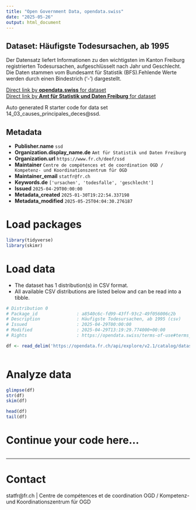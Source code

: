 ```yaml
---
title: "Open Government Data, opendata.swiss"
date: "2025-05-26"
output: html_document
---
```


## Dataset: Häufigste Todesursachen, ab 1995

Der Datensatz liefert Informationen zu den wichtigsten im Kanton Freiburg registrierten Todesursachen, aufgeschlüsselt nach Jahr und Geschlecht. Die Daten stammen vom Bundesamt für Statistik (BFS).Fehlende Werte werden durch einen Bindestrich ('-') dargestellt.

[Direct link by **opendata.swiss** for dataset](https://opendata.swiss/de/dataset/haufigste-todesursachen-ab-1995)<br>
[Direct link by **Amt für Statistik und Daten Freiburg** for dataset](https://opendata.fr.ch/explore/dataset/14_03_causes_principales_deces/)

Auto generated R starter code for data set 14_03_causes_principales_deces@ssd.

## Metadata

- **Publisher.name** `ssd`
- **Organization.display_name.de** `Amt für Statistik und Daten Freiburg`
- **Organization.url** `https://www.fr.ch/deef/ssd`
- **Maintainer** `Centre de compétences et de coordination OGD / Kompetenz- und Koordinationszentrum für OGD`
- **Maintainer_email** `statfr@fr.ch`
- **Keywords.de** `['ursachen', 'todesfalle', 'geschlecht']`
- **Issued** `2025-04-29T00:00:00`
- **Metadata_created** `2025-01-30T19:22:54.337198`
- **Metadata_modified** `2025-05-25T04:04:30.276187`


# Load packages

```r

library(tidyverse)
library(skimr)

```

# Load data

-   The dataset has 1 distribution(s) in CSV format.
-   All available CSV distributions are listed below and can be read into a tibble.

```r

# Distribution 0
# Package_id               : a8540c6c-fd99-43ff-93c2-49f056006c2b
# Description              : Häufigste Todesursachen, ab 1995 (csv)
# Issued                   : 2025-04-29T00:00:00
# Modified                 : 2025-04-29T13:19:29.774000+00:00
# Rights                   : https://opendata.swiss/terms-of-use#terms_by

df <- read_delim('https://opendata.fr.ch/api/explore/v2.1/catalog/datasets/14_03_causes_principales_deces/exports/csv?use_labels=true')



```

# Analyze data

```r

glimpse(df)
str(df)
skim(df)

head(df)
tail(df)

```

# Continue your code here...

```r

```

------------------------------------------------------------------------

# Contact

statfr@fr.ch | Centre de compétences et de coordination OGD / Kompetenz- und Koordinationszentrum für OGD
